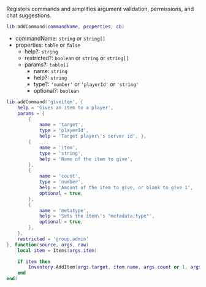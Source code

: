 Registers commands and simplifies argument validation, permissions, and chat suggestions.

```lua
lib.addCommand(commandName, properties, cb)
```

- commandName: `string` or `string[]`
- properties: `table` or `false`
  - help?: `string`
  - restricted?: `boolean` or `string` or `string[]`
  - params?: `table[]`
    - name: `string`
    - help?: `string`
    - type?: `'number'` or `'playerId'` or `'string'`
    - optional?: `boolean`

```lua
lib.addCommand('giveitem', {
    help = 'Gives an item to a player',
    params = {
        {
            name = 'target',
            type = 'playerId',
            help = 'Target player\'s server id', },
        {
            name = 'item',
            type = 'string',
            help = 'Name of the item to give',
        },
        {
            name = 'count',
            type = 'number',
            help = 'Amount of the item to give, or blank to give 1',
            optional = true,
        },
        {
            name = 'metatype',
            help = 'Sets the item\'s "metadata.type"',
            optional = true,
        },
    },
    restricted = 'group.admin'
}, function(source, args, raw)
    local item = Items(args.item)

    if item then
        Inventory.AddItem(args.target, item.name, args.count or 1, args.metatype)
    end
end)
```
